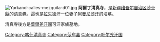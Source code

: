 [[Image:Yarkand-calles-mezquita-d01.jpg|thumb]]
'''阿爾丁清真寺'''，是[[新疆维吾尔自治区|新疆维吾尔自治区]][[莎車縣|莎車縣]]的[[清真寺|清真寺]]。這也是[[拉失德|拉失德]]汗一位妻子[[阿曼尼莎汗|阿曼尼莎汗]]的墳墓。

清真寺後方是[[葉爾羌汗國|葉爾羌汗國]]可汗家族墓地。

[[Category:喀什清真寺|Category:喀什清真寺]]
[[Category:莎车县|Category:莎车县]]
[[Category:叶尔羌汗国|Category:叶尔羌汗国]]